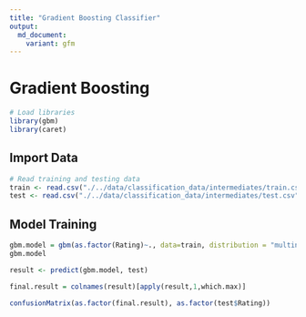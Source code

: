 ```yaml
---
title: "Gradient Boosting Classifier"
output:
  md_document:
    variant: gfm
---
```


# Gradient Boosting

```r
# Load libraries
library(gbm)
library(caret)
```

## Import Data

```r
# Read training and testing data
train <- read.csv("./../data/classification_data/intermediates/train.csv")
test <- read.csv("./../data/classification_data/intermediates/test.csv")
```

## Model Training

```r
gbm.model = gbm(as.factor(Rating)~., data=train, distribution = "multinomial")
gbm.model
```

```r
result <- predict(gbm.model, test)

final.result = colnames(result)[apply(result,1,which.max)]

confusionMatrix(as.factor(final.result), as.factor(test$Rating))
```
